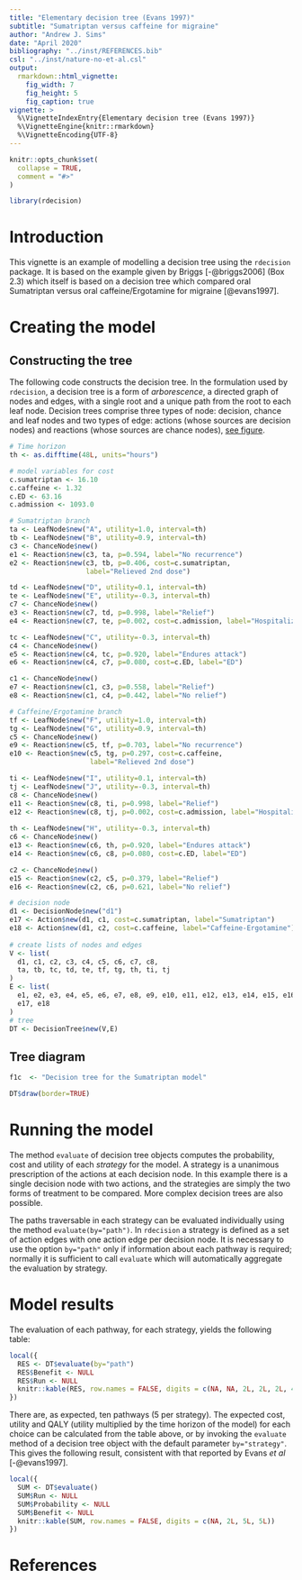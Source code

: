 ```yaml
---
title: "Elementary decision tree (Evans 1997)"
subtitle: "Sumatriptan versus caffeine for migraine"
author: "Andrew J. Sims"
date: "April 2020"
bibliography: "../inst/REFERENCES.bib"
csl: "../inst/nature-no-et-al.csl"
output: 
  rmarkdown::html_vignette:
    fig_width: 7
    fig_height: 5
    fig_caption: true
vignette: >
  %\VignetteIndexEntry{Elementary decision tree (Evans 1997)}
  %\VignetteEngine{knitr::rmarkdown}
  %\VignetteEncoding{UTF-8}
---
```

```r
knitr::opts_chunk$set(
  collapse = TRUE,
  comment = "#>"
)
```

```r
library(rdecision)
```

# Introduction
This vignette is an example of modelling a decision tree using the `rdecision`
package. It is based on the example given by Briggs [-@briggs2006] (Box 2.3) 
which itself is based on a decision tree which compared oral Sumatriptan versus
oral caffeine/Ergotamine for migraine [@evans1997].

# Creating the model

## Constructing the tree
The following code constructs the decision tree. In the
formulation used by `rdecision`, a decision tree is a form of
*arborescence*, a directed graph of nodes and edges, with a single
root and a unique path from the root to each leaf node. Decision trees
comprise three types of node: decision, chance and leaf nodes and two
types of edge: actions (whose sources are decision nodes) and reactions
(whose sources are chance nodes), [see figure](#tree-diagram).

```r
# Time horizon
th <- as.difftime(48L, units="hours")

# model variables for cost
c.sumatriptan <- 16.10
c.caffeine <- 1.32
c.ED <- 63.16
c.admission <- 1093.0

# Sumatriptan branch
ta <- LeafNode$new("A", utility=1.0, interval=th)
tb <- LeafNode$new("B", utility=0.9, interval=th)
c3 <- ChanceNode$new()
e1 <- Reaction$new(c3, ta, p=0.594, label="No recurrence")
e2 <- Reaction$new(c3, tb, p=0.406, cost=c.sumatriptan, 
                   label="Relieved 2nd dose")

td <- LeafNode$new("D", utility=0.1, interval=th)
te <- LeafNode$new("E", utility=-0.3, interval=th)
c7 <- ChanceNode$new()
e3 <- Reaction$new(c7, td, p=0.998, label="Relief")
e4 <- Reaction$new(c7, te, p=0.002, cost=c.admission, label="Hospitalization")

tc <- LeafNode$new("C", utility=-0.3, interval=th)
c4 <- ChanceNode$new()
e5 <- Reaction$new(c4, tc, p=0.920, label="Endures attack")
e6 <- Reaction$new(c4, c7, p=0.080, cost=c.ED, label="ED")

c1 <- ChanceNode$new()
e7 <- Reaction$new(c1, c3, p=0.558, label="Relief")
e8 <- Reaction$new(c1, c4, p=0.442, label="No relief")

# Caffeine/Ergotamine branch
tf <- LeafNode$new("F", utility=1.0, interval=th)
tg <- LeafNode$new("G", utility=0.9, interval=th)
c5 <- ChanceNode$new()
e9 <- Reaction$new(c5, tf, p=0.703, label="No recurrence")
e10 <- Reaction$new(c5, tg, p=0.297, cost=c.caffeine, 
                    label="Relieved 2nd dose")

ti <- LeafNode$new("I", utility=0.1, interval=th)
tj <- LeafNode$new("J", utility=-0.3, interval=th)
c8 <- ChanceNode$new()
e11 <- Reaction$new(c8, ti, p=0.998, label="Relief")
e12 <- Reaction$new(c8, tj, p=0.002, cost=c.admission, label="Hospitalization")
 
th <- LeafNode$new("H", utility=-0.3, interval=th)
c6 <- ChanceNode$new()
e13 <- Reaction$new(c6, th, p=0.920, label="Endures attack")
e14 <- Reaction$new(c6, c8, p=0.080, cost=c.ED, label="ED")

c2 <- ChanceNode$new()
e15 <- Reaction$new(c2, c5, p=0.379, label="Relief")
e16 <- Reaction$new(c2, c6, p=0.621, label="No relief")

# decision node
d1 <- DecisionNode$new("d1")
e17 <- Action$new(d1, c1, cost=c.sumatriptan, label="Sumatriptan")
e18 <- Action$new(d1, c2, cost=c.caffeine, label="Caffeine-Ergotamine")
 
# create lists of nodes and edges
V <- list(
  d1, c1, c2, c3, c4, c5, c6, c7, c8,
  ta, tb, tc, td, te, tf, tg, th, ti, tj
)
E <- list(
  e1, e2, e3, e4, e5, e6, e7, e8, e9, e10, e11, e12, e13, e14, e15, e16, 
  e17, e18
)
# tree
DT <- DecisionTree$new(V,E)
```

## Tree diagram
```r
f1c  <- "Decision tree for the Sumatriptan model"
```
```r
DT$draw(border=TRUE)
```

# Running the model
The method `evaluate` of decision tree objects computes
the probability, cost and utility of each *strategy* for the model. A strategy
is a unanimous prescription of the actions at each decision node. In this
example there is a single decision node with two actions, and the strategies
are simply the two forms of treatment to be compared. More complex decision
trees are also possible.

The paths traversable in each strategy can be evaluated individually
using the method `evaluate(by="path")`. In `rdecision` a strategy is defined as
a set of action edges with one action edge per decision node. It is necessary to 
use the option `by="path"` only if information about each pathway is
required; normally it is sufficient to call `evaluate` which will automatically
aggregate the evaluation by strategy.

# Model results
The evaluation of each pathway, for each strategy, yields the following table:
```r
local({
  RES <- DT$evaluate(by="path")
  RES$Benefit <- NULL
  RES$Run <- NULL
  knitr::kable(RES, row.names = FALSE, digits = c(NA, NA, 2L, 2L, 2L, 4L))
})
```

There are, as expected, ten pathways (5 per strategy). The expected
cost, utility and QALY (utility multiplied by the time horizon of the model) for
each choice can be calculated from the table 
above, or by invoking the `evaluate` method of a decision tree object with the
default parameter `by="strategy"`. This gives the following result, consistent
with that reported by Evans *et al* [-@evans1997].

```r
local({
  SUM <- DT$evaluate()
  SUM$Run <- NULL
  SUM$Probability <- NULL
  SUM$Benefit <- NULL
  knitr::kable(SUM, row.names = FALSE, digits = c(NA, 2L, 5L, 5L))
})
```


# References
